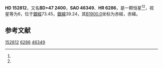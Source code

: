 {{Starbox begin
| name = HD 152812
}}
{{Starbox observe
| epoch = [[J2000.0|J2000.0]]
| constell = {{星座名待查}}<ref name=SIMBAD>{{cite web
 | url=http://simbad.u-strasbg.fr/simbad/sim-id?Ident=HR+6286
 | title=Pulsating variable Star
 | publisher=Centre de Données astronomiques de Strasbourg
 | work=SIMBAD
 | accessdate=2012-07-13
 | archive-date=2016-03-19
 | archive-url=https://web.archive.org/web/20160319005139/http://simbad.u-strasbg.fr/simbad/sim-id?Ident=HR+6286
 | dead-url=no
 }}</ref><ref name=DATA>{{cite web
 | url=http://vizier.u-strasbg.fr/viz-bin/VizieR-5?-out.add=.&-source=5050&-corr=PK=HR&-out.max=9999&HR=6286
 | title=VizieR Detailed Page
 | accessdate=2012-07-13
 | archive-date=2016-03-04
 | archive-url=https://web.archive.org/web/20160304230349/http://vizier.u-strasbg.fr/viz-bin/VizieR-5?-out.add=.&-source=5050&-corr=PK=HR&-out.max=9999&HR=6286
 | dead-url=no
 }}</ref>
| 星官 = 
| ra = {{RA|16|53|17.6}}<ref name=SIMBAD /><ref name=DATA />
| dec = {{DEC|+47|25|1}}<ref name=SIMBAD /><ref name=DATA />
| appmag_v = 6<ref name=SIMBAD /><ref name=DATA />
}}
{{Starbox character
| class = K2III<ref name=SIMBAD /><ref name=DATA />
| b-v = 1.32<ref name=SIMBAD /><ref name=DATA />
| u-b = 1.44<ref name=SIMBAD /><ref name=DATA />
| r-i = 0.7<ref name=SIMBAD /><ref name=DATA />
| variable = 
}}
{{Starbox astrometry
| radial_v = 1.44
| prop_mo_ra = -63
| parallax = 
| p_error = 
}}
{{Starbox catalog
| names =BD+47 2400，[[SAO星表|SAO]] 46349，[[HD星表|HD]] 152812，[[HR星表|HR]] 6286}}
{{Starbox reference |Simbad=HR+6286}}
{{Starbox end}}

'''HD 152812'''，又名'''BD+47 2400'''，'''SAO 46349'''、'''HR 6286'''，是一颗恒星<ref name=SIMBAD /><ref name=DATA />，视星等为6，位于[[銀道座標系|銀經]]73.45，[[銀道座標系|銀緯]]39.24，其[[B1900.0|B1900.0]]坐标为赤經{{RA|16|50|30}}，赤緯{{DEC|+47|39.24|37}}。

== 参考文献 ==
{{reflist}}

{{star-stub}}

[[Category:HD和HDE天體|152812]]
[[Category:HR天體|6286]]
[[Category:SAO天體|46349]]